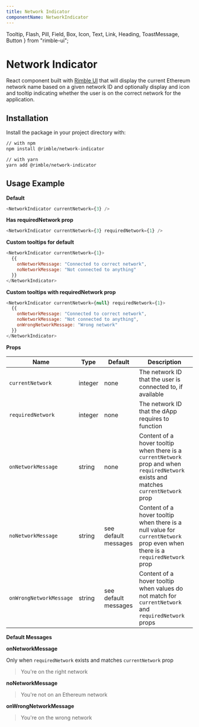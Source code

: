 ```yaml
---
title: Network Indicator
componentName: NetworkIndicator
---
```


  Tooltip,
  Flash,
  Pill,
  Field,
  Box,
  Icon,
  Text,
  Link,
  Heading,
  ToastMessage,
  Button
} from "rimble-ui";

# Network Indicator

React component built with [Rimble UI](https://github.com/ConsenSys/rimble-ui) that will display the current Ethereum network name based on a given network ID and optionally display and icon and tooltip indicating whether the user is on the correct network for the application.

## Installation

Install the package in your project directory with:

```sh
// with npm
npm install @rimble/network-indicator

// with yarn
yarn add @rimble/network-indicator
```

## Usage Example

**Default**

```js is=react-live
<NetworkIndicator currentNetwork={3} />
```

**Has requiredNetwork prop**

```js is=react-live
<NetworkIndicator currentNetwork={3} requiredNetwork={1} />
```

**Custom tooltips for default**

```js is=react-live
<NetworkIndicator currentNetwork={1}>
  {{
    onNetworkMessage: "Connected to correct network",
    noNetworkMessage: "Not connected to anything"
  }}
</NetworkIndicator>
```

**Custom tooltips with requiredNetwork prop**

```js is=react-live
<NetworkIndicator currentNetwork={null} requiredNetwork={1}>
  {{
    onNetworkMessage: "Connected to correct network",
    noNetworkMessage: "Not connected to anything",
    onWrongNetworkMessage: "Wrong network"
  }}
</NetworkIndicator>
```

**Props**

| Name                    | Type    | Default              | Description                                                                                                                          |
| ----------------------- | ------- | -------------------- | ------------------------------------------------------------------------------------------------------------------------------------ |
| `currentNetwork`        | integer | none                 | The network ID that the user is connected to, if available                                                                           |
| `requiredNetwork`       | integer | none                 | The network ID that the dApp requires to function                                                                                    |
| `onNetworkMessage`      | string  | none                 | Content of a hover tooltip when there is a `currentNetwork` prop and when `requiredNetwork` exists and matches `currentNetwork` prop |
| `noNetworkMessage`      | string  | see default messages | Content of a hover tooltip when there is a null value for `currentNetwork` prop even when there is a `requiredNetwork` prop          |
| `onWrongNetworkMessage` | string  | see default messages | Content of a hover tooltip when values do not match for `currentNetwork` and `requiredNetwork` props                                 |

**Default Messages**

**onNetworkMessage**

Only when `requiredNetwork` exists and matches `currentNetwork` prop

> You're on the right network

**noNetworkMessage**

> You're not on an Ethereum network

**onWrongNetworkMessage**

> You're on the wrong network
